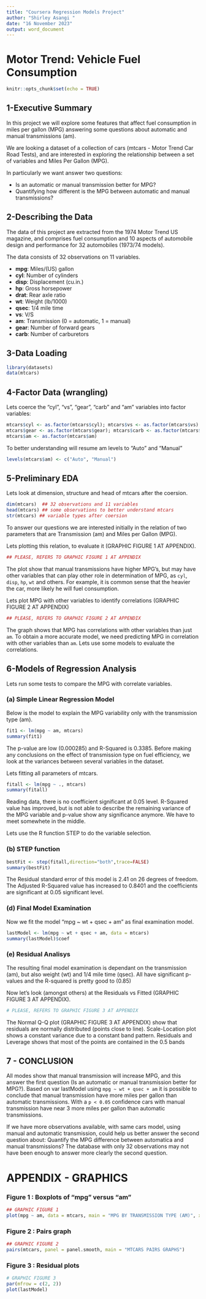 ```yaml
---
title: "Coursera Regression Models Project"
author: "Shirley Asangi "
date: "16 November 2023"
output: word_document
---
```

Motor Trend: Vehicle Fuel Consumption
=====================================



```r
knitr::opts_chunk$set(echo = TRUE)
```

## 1-Executive Summary

In this project we will explore some features that affect fuel consumption in miles per gallon (MPG) answering some questions about automatic and manual transmissions (am).

We are looking a dataset of a collection of cars (mtcars -  Motor Trend Car Road Tests), and are interested in exploring the relationship between a set of variables and Miles Per Gallon (MPG).

In particularly we want answer two questions:

- Is an automatic or manual transmission better for MPG?
- Quantifying how different is the MPG between automatic and manual transmissions?

## 2-Describing the Data
The data of this project are extracted from the 1974 Motor Trend US magazine, and comprises fuel consumption and 10 aspects of automobile design and performance for 32 automobiles (1973/74 models).

The data consists of 32 observations on 11 variables.

- **mpg**:	 Miles/(US) gallon
- **cyl**:	 Number of cylinders
- **disp**:	 Displacement (cu.in.)
- **hp**:	 Gross horsepower
- **drat**:	 Rear axle ratio
- **wt**:	 Weight (lb/1000)
- **qsec**:	 1/4 mile time
- **vs**:	 V/S
- **am**:	 Transmission (0 = automatic, 1 = manual)
- **gear**:	 Number of forward gears
- **carb**:	 Number of carburetors

## 3-Data Loading

```r
library(datasets)
data(mtcars)
```

## 4-Factor Data (wrangling)

Lets coerce the "cyl", "vs", "gear", "carb" and "am" variables into factor variables:
```r
mtcars$cyl <- as.factor(mtcars$cyl); mtcars$vs <- as.factor(mtcars$vs)
mtcars$gear <- as.factor(mtcars$gear); mtcars$carb <- as.factor(mtcars$carb)
mtcars$am <- as.factor(mtcars$am)
```

To better understanding will resume am levels to "Auto" and "Manual"
```r
levels(mtcars$am) <- c("Auto", "Manual")
```

## 5-Preliminary EDA

Lets look at dimension, structure and head of mtcars after the coersion.
```r
dim(mtcars)  ## 32 observations and 11 variables
head(mtcars) ## some observations to better understand mtcars 
str(mtcars) ## variable types after coersion
```

To answer our questions we are interested initially in the relation of two parameters that are Transmission (am) and Miles per Gallon (MPG). 

Lets plotting this relation, to evaluate it (GRAPHIC FIGURE 1 AT APPENDIX).

```r
## PLEASE, REFERS TO GRAPHIC FIGURE 1 AT APPENDIX
```

The plot show that manual transmissions have higher MPG's, but may have other variables that can play other role in determination of MPG, as `cyl`, `disp`, `hp`, `wt` and others. For example, it is common sense that the heavier the car, more likely he will fuel consumption.

Lets plot MPG with other variables to identify correlations (GRAPHIC FIGURE 2 AT APPENDIX)

```r
## PLEASE, REFERS TO GRAPHIC FIGURE 2 AT APPENDIX
```

The graph shows that MPG has correlations with other variables than just `am`. 
To obtain a more accurate model, we need predicting MPG in correlation with other variables than `am`. 
Lets use some models to evaluate the correlations. 

## 6-Models of Regression Analysis

Lets run some tests to compare the MPG with correlate variables.

### (a) Simple Linear Regression Model 
Below is the model to explain the MPG variability only with the transmission type (am).
```r
fit1 <- lm(mpg ~ am, mtcars)
summary(fit1)
```

The p-value are low (0.000285) and R-Squared is 0.3385. 
Before making any conclusions on the effect of transmission type on fuel efficiency, we look at the variances between several variables in the dataset.

Lets fitting all parameters of mtcars. 

```r
fitall <- lm(mpg ~ ., mtcars)
summary(fitall)
```

Reading data, there is no coefficient significant at 0.05 level. R-Squared value has improved, but is not able to describe the remaining variance of the MPG variable and  p-value show any significance anymore. We have to meet somewhete in the middle.

Lets use the R function STEP to do the variable selection.

### (b) STEP function

```r
bestFit <- step(fitall,direction="both",trace=FALSE)
summary(bestFit)
```

The Residual standard error of this model is 2.41 on 26 degrees of freedom. 
The Adjusted R-Squared value has increased to 0.8401 and the coefficients are significant at 0.05 significant level.

### (d) Final Model Examination

Now we fit the model "mpg ~ wt + qsec + am" as final examination model.

```r
lastModel <- lm(mpg ~ wt + qsec + am, data = mtcars)
summary(lastModel)$coef
```


### (e) Residual Analisys

The resulting final model examination is dependant on the transmission (am), but also weight (wt) and 1/4 mile time (qsec). All have significant p-values and the R-squared is pretty good to (0.85)

Now let's look (amongst others) at the Residuals vs Fitted (GRAPHIC FIGURE 3 AT APPENDIX).

```r
# PLEASE, REFERS TO GRAPHIC FIGURE 3 AT APPENDIX
```
The Normal Q-Q plot (GRAPHIC FIGURE 3 AT APPENDIX) show that residuals are normally distributed (points close to line). Scale-Location plot shows a constant variance due to a constant band pattern. Residuals and Leverage shows that most of the points are contained in the 0.5 bands

## 7 - CONCLUSION

All modes show that manual transmission will increase MPG, and this answer the first question (Is an automatic or manual transmission better for MPG?). Based on var lastModel using `mpg ~ wt + qsec + am` it is possible to conclude that manual transmission have more miles per gallon than automatic transmissions. With a `p < 0.05` confidence cars with manual transmission have near 3 more miles per gallon than automatic transmissions.

If we have more observations available, with same cars model, using manual and automatic transmission, could help us better answer the second question about: Quantify the MPG difference between automatica and manual transmissions? The database with only 32 observations may not have been enough to answer more clearly the second question.

# APPENDIX - GRAPHICS

### Figure 1 : Boxplots of "mpg" versus "am"

```r
## GRAPHIC FIGURE 1
plot(mpg ~ am, data = mtcars, main = "MPG BY TRANSMISSION TYPE (AM)", xlab = "Transmission Type (AM)", ylab = "Miles Per Gallon (MPG)")
```

### Figure 2 : Pairs graph

```r
## GRAPHIC FIGURE 2
pairs(mtcars, panel = panel.smooth, main = "MTCARS PAIRS GRAPHS")
```

### Figure 3 : Residual plots

```r
# GRAPHIC FIGURE 3
par(mfrow = c(2, 2))
plot(lastModel)
```
